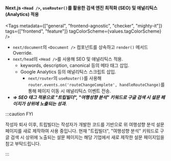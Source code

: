 
#### Next.js `<Head />`, `useRouter()`를 활용한 검색 엔진 최적화 (SEO) 및 애널리틱스 (Analytics) 적용

<Tags
  metadata={["general", "frontend-agnostic", "checker", "mighty-it"]}
  tags={["frontend", "feature"]}
  tagColorScheme={values.tagColorScheme}
/>

- `next/document`의 `<Document />` 컴포넌트를 상속하고 `render()` 메서드 Override.
- `next/head`의 `<Head />`를 사용해 SEO 및 애널리틱스 적용.
  - keywords, description, canonical 등의 메타 태그 삽입.
  - Google Analytics 등의 애널리틱스 스크립트 삽입.
    - `next/router`의 `useRouter()`를 사용해 `router.events.on('routeChangeComplete', handleRouteChange)`를 통해 페이지 이동 시 애널리틱스 이벤트 전송.
- _**=> SEO 태그 적용으로 "트립빌더", "여행성향 분석" 키워드로 구글 검색 시 설문 페이지가 상위에 노출되는 성과.**_

:::caution FYI

작성자 퇴사 이후, 트립빌더는 작성자가 개발한 코드를 기반으로 위 여행성향 분석 설문 페이지를 새로 제작하여 사용 중입니다. 현재 "트립빌더", "여행성향 분석" 키워드로 구글 검색 시 상위에 노출되는 설문 페이지는 해당 기업에서 새로 제작한 설문 페이지임을 참고 부탁드립니다.

:::
